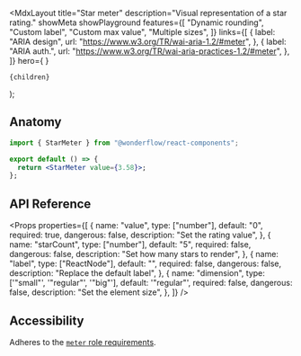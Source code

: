 
  <MdxLayout
    title="Star meter"
    description="Visual representation of a star rating."
    showMeta
    showPlayground
    features={[
      "Dynamic rounding",
      "Custom label",
      "Custom max value",
      "Multiple sizes",
    ]}
    links={[
      {
        label: "ARIA design",
        url: "https://www.w3.org/TR/wai-aria-1.2/#meter",
      },
      {
        label: "ARIA auth.",
        url: "https://www.w3.org/TR/wai-aria-practices-1.2/#meter",
      },
    ]}
    hero={
      <LiveArea>
        <StarMeter value={3.58} />
      </LiveArea>
    }
  >
    {children}
  </MdxLayout>
);

## Anatomy

```jsx
import { StarMeter } from "@wonderflow/react-components";

export default () => {
  return <StarMeter value={3.58}>;
};
```

## API Reference

<Props
  properties={[
    {
      name: "value",
      type: ["number"],
      default: "0",
      required: true,
      dangerous: false,
      description: "Set the rating value",
    },
    {
      name: "starCount",
      type: ["number"],
      default: "5",
      required: false,
      dangerous: false,
      description: "Set how many stars to render",
    },
    {
      name: "label",
      type: ["ReactNode"],
      default: "",
      required: false,
      dangerous: false,
      description: "Replace the default label",
    },
    {
      name: "dimension",
      type: ['"small"', '"regular"', '"big"'],
      default: '"regular"',
      required: false,
      dangerous: false,
      description: "Set the element size",
    },
  ]}
/>

## Accessibility

Adheres to the [`meter` role requirements](https://www.w3.org/TR/wai-aria-1.2/#meter).

